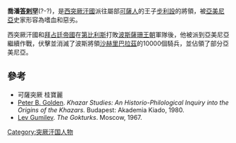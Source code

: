 '''喬潘[[答剌罕|答剌罕]]'''(?-?)，是[[西突厥汗國|西突厥汗國]]派往屬部[[可薩人|可薩人]]的王子[[步利設|步利設]]的將領，被[[亞美尼亞|亞美尼亞]]史家形容為嗜血和惡劣。

西突厥汗國和[[拜占廷帝國|拜占廷帝國]]在[[第比利斯|第比利斯]]打敗[[波斯|波斯]][[薩珊王朝|薩珊王朝]]軍隊後，他被派到亞美尼亞繼續作戰，伏擊並消滅了波斯將領[[沙赫尔巴拉兹|沙赫里巴拉茲]]的10000個騎兵，並佔領了部分亞美尼亞。

==參考==
*可薩突厥 桂寶麗
*[[Peter_B._Golden|Peter B. Golden]]. ''Khazar Studies: An Historio-Philological Inquiry into the Origins of the Khazars.'' Budapest: Akademia Kiado, 1980.
*[[Lev_Gumilev|Lev Gumilev]]. ''The Gokturks''. Moscow, 1967.

[[Category:突厥汗国人物|Category:突厥汗国人物]]
